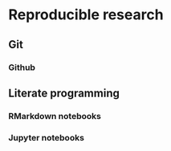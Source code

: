 # Reproducible research

## Git

### Github

## Literate programming

### RMarkdown notebooks

### Jupyter notebooks

